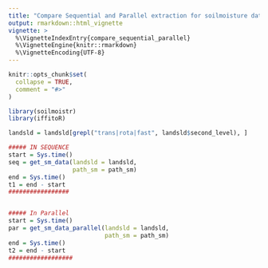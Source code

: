 ```yaml
---
title: "Compare Sequential and Parallel extraction for soilmoisture data"
output: rmarkdown::html_vignette
vignette: >
  %\VignetteIndexEntry{compare_sequential_parallel}
  %\VignetteEngine{knitr::rmarkdown}
  %\VignetteEncoding{UTF-8}
---
```


```r
knitr::opts_chunk$set(
  collapse = TRUE,
  comment = "#>"
)
```

```r
library(soilmoistr)
library(iffitoR)
```

```r
landsld = landsld[grepl("trans|rota|fast", landsld$second_level), ]

##### IN SEQUENCE
start = Sys.time()
seq = get_sm_data(landsld = landsld,
                  path_sm = path_sm)
end = Sys.time()
t1 = end - start
#################


##### In Parallel
start = Sys.time()
par = get_sm_data_parallel(landsld = landsld,
                           path_sm = path_sm)
end = Sys.time()
t2 = end - start
##################

```

